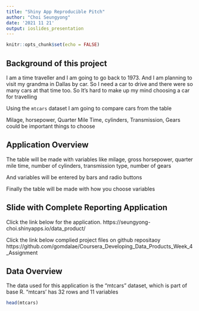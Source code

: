 ---
title: "Shiny App Reproducible Pitch"
author: "Choi Seungyong"
date: '2021 11 21'
output: ioslides_presentation
---

```{r setup, include=FALSE}
knitr::opts_chunk$set(echo = FALSE)
```

## Background of this project

I am a time traveller and I am going to go back to 1973.
And I am planning to visit my grandma in Dallas by car.
So I need a car to drive and there were so many cars at that time too.
So It's hard to make up my mind choosing a car for travelling

Using the `mtcars` dataset I am going to compare cars from the table

Milage, horsepower, Quarter Mile Time, cylinders, Transmission, Gears could be important things to choose

## Application Overview

The table will be made with variables like milage, gross horsepower, quarter mile time, number of cylinders, transmission type, number of gears

And variables will be entered by bars and radio buttons 

Finally the table will be made with how you choose variables

## Slide with Complete Reporting Application

Click the link below for the application.
https://seungyong-choi.shinyapps.io/data_product/

Click the link below complied project files on github repositaoy
https://github.com/gomdalae/Coursera_Developing_Data_Products_Week_4_Assignment

## Data Overview

The data used for this application is the "mtcars" dataset, which is part of base R. "mtcars' has 32 rows and 11 variables
```{r, message=FALSE}
head(mtcars)
```